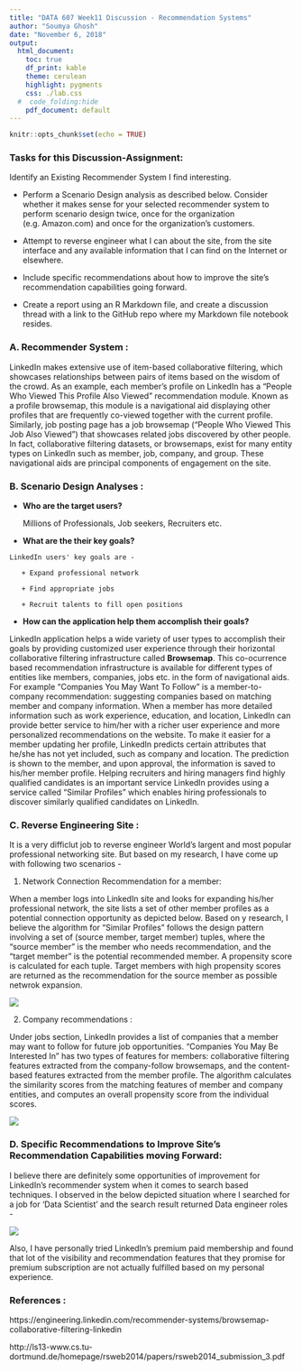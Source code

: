 ```yaml
---
title: "DATA 607 Week11 Discussion - Recommendation Systems"
author: "Soumya Ghosh"
date: "November 6, 2018"
output: 
  html_document: 
    toc: true
    df_print: kable
    theme: cerulean
    highlight: pygments
    css: ./lab.css
  #  code_folding:hide
    pdf_document: default
---
```


```r
knitr::opts_chunk$set(echo = TRUE)
```


### Tasks for this Discussion-Assignment:

Identify an Existing Recommender System I find interesting.

  * Perform a Scenario Design analysis as described below. Consider whether it makes sense for your selected recommender system to perform scenario design twice, once for the organization (e.g. Amazon.com) and once for the organization's customers.
    
  * Attempt to reverse engineer what I can about the site, from the site interface and any available information that I can find on the Internet or elsewhere.

  * Include specific recommendations about how to improve the site's recommendation capabilities going forward.

  * Create a report using an R Markdown file, and create a discussion thread with a link to the GitHub repo where my Markdown file notebook resides.
  
### A. Recommender System :

LinkedIn makes extensive use of item-based collaborative filtering, which showcases relationships between pairs of items based on the wisdom of the crowd. As an example, each member's profile on LinkedIn has a "People Who Viewed This Profile Also Viewed" recommendation module. Known as a profile browsemap, this module is a navigational aid displaying other profiles that are frequently co-viewed together with the current profile. Similarly, job posting page has a job browsemap ("People Who Viewed This Job Also Viewed") that showcases related jobs discovered by other people. In fact, collaborative filtering datasets, or browsemaps, exist for many entity types on LinkedIn such as member, job, company, and group. These navigational aids are principal components of engagement on the site.

### B. Scenario Design Analyses :

   * **Who are the target users?**
   
     Millions of Professionals, Job seekers, Recruiters etc.
    
   * **What are the their key goals?**
   
    LinkedIn users' key goals are -
       
       + Expand professional network
       
       + Find appropriate jobs
       
       + Recruit talents to fill open positions
    
   * **How can the application help them accomplish their goals?**
   
   LinkedIn application helps a wide variety of user types to accomplish their goals by providing customized user experience through their horizontal collaborative filtering infrastructure called **Browsemap**. This co-ocurrence based recommendation infrastructure is available for different types of entities like  members, companies, jobs etc. in the form of navigational aids. For example "Companies You May Want To Follow" is a member-to-company recommendation: suggesting companies based on matching member and company information. When a member has more detailed information such as work experience, education, and  location, LinkedIn can provide better service to him/her with a richer user experience and more personalized recommendations on the website. To make it easier for a member updating her profile, LinkedIn predicts certain attributes that he/she has not yet included, such as company and location. The prediction is shown to the member, and upon approval, the information is saved to his/her member profile. Helping recruiters and hiring managers find highly qualified candidates is an important service LinkedIn provides using a service called "Similar Profiles" which enables hiring professionals to discover similarly qualified candidates on LinkedIn.
   
### C. Reverse Engineering Site :

It is a very difficlut job to reverse engineer World's largent and most popular professional networking site. But based on my research, I have come up with following two scenarios -

1.  Network Connection Recommendation for a member:

When a member logs into LinkedIn site and looks for expanding his/her professional network, the site lists a set of other member profiles as a potential connection opportunity as depicted below.  Based on  y research, I believe the algorithm for "Similar Profiles" follows the design pattern involving a set of (source member, target member) tuples, where the "source member" is the member who needs recommendation, and the "target member" is the potential recommended member. A propensity score is calculated for each tuple. Target members with high propensity scores are returned as the recommendation for the source member as possible netwrok expansion.

![](./People Recommendation.png)

2.  Company recommendations :

Under jobs section, LinkedIn provides a list of companies that a member may want to follow for future job opportunities. "Companies You May Be Interested In" has two types of features for members: collaborative filtering features extracted from the company-follow browsemaps, and the content-based features extracted from the member profile. The algorithm calculates the similarity scores from the matching features of member and company entities, and computes an overall propensity score from the individual scores.

![](./company_map.png)

### D. Specific Recommendations to Improve Site's Recommendation Capabilities moving Forward:

I believe there are definitely some opportunities of improvement for LinkedIn's recommender system when it comes to search based techniques. I observed in the below depicted situation where I searched for a job for 'Data Scientist' and the search result returned Data engineer roles -

![](./Inaccurate_search.png)

Also, I have personally tried LinkedIn's premium paid membership and found that lot of the visibility and recommendation features that they promise for premium subscription are not actually fulfilled based on my personal experience. 

### References :

https://engineering.linkedin.com/recommender-systems/browsemap-collaborative-filtering-linkedin

http://ls13-www.cs.tu-dortmund.de/homepage/rsweb2014/papers/rsweb2014_submission_3.pdf

